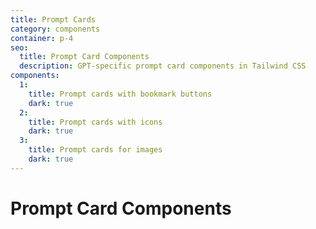 ```yaml
---
title: Prompt Cards
category: components
container: p-4
seo:
  title: Prompt Card Components
  description: GPT-specific prompt card components in Tailwind CSS
components:
  1:
    title: Prompt cards with bookmark buttons
    dark: true
  2:
    title: Prompt cards with icons
    dark: true
  3:
    title: Prompt cards for images
    dark: true
---
```


# Prompt Card Components

<ComponentsList
  componentsData={componentsData}
  componentContainer={componentContainer}
/>
